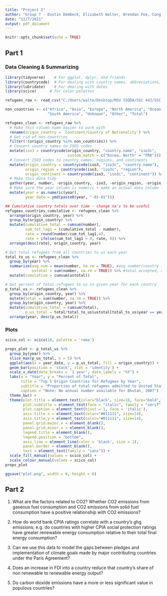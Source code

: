 ---
title: "Project 2"
author: "Group 7 - Dustin Dembeck, Elizabeth Walter, Brendan Poe, Cong Fu"
date: "11/7/2021"
output: pdf_document
---

```{r setup, include=FALSE}
knitr::opts_chunk$set(echo = TRUE)
```

## Part 1
### Data Cleaning & Summarizing

```{r 1}
library(tidyverse)    # For ggplot, dplyr, and friends
library(countrycode)  # For dealing with country names, abbreviations, and codes
library(lubridate)    # For dealing with dates
library(scico)      # for color palettes
```

```{r 2}
refugees_raw <- read_csv("C:/Users/walte/Desktop/MSU SSQDA/SSC 442/SSC 442 Project 2/refugee_status.csv", na = c("-", "X", "D"))

non_countries <- c("Africa", "Asia", "Europe", "North America", "Oceania",
                   "South America", "Unknown", "Other", "Total")

refugees_clean <- refugees_raw %>%
  # Make this column name easier to work with
  rename(origin_country = `Continent/Country of Nationality`) %>%
  # Get rid of non-countries
  filter(!(origin_country %in% non_countries)) %>%
  # Convert country names to ISO3 codes
  mutate(iso3 = countrycode(origin_country, "country.name", "iso3c",
                            custom_match = c("Korea, North" = "PRK"))) %>%
  # Convert ISO3 codes to country names, regions, and continents
  mutate(origin_country = countrycode(iso3, "iso3c", "country.name"),
         origin_region = countrycode(iso3, "iso3c", "region"),
         origin_continent = countrycode(iso3, "iso3c", "continent")) %>%
  # Make this data tidy
  gather(year, number, -origin_country, -iso3, -origin_region, -origin_continent) %>%
  # Make sure the year column is numeric + make an actual date column for years
  mutate(year = as.numeric(year),
         year_date = ymd(paste0(year, "-01-01")))

## Cumulative country totals over time - change na's to be useful
refugees_countries_cumulative <- refugees_clean %>%
  arrange(origin_country, year) %>%
  group_by(origin_country) %>%
  mutate(cumulative_total = cumsum(number),
         cum_tot_lag1 = (cumulative_total - number),
         rate = round(number/cum_tot_lag1,4), 
         rate = ifelse(cum_tot_lag1 > 0, rate, 0)) %>%
  arrange(desc(rate), origin_country, year)

# Get total refugees from all countries to us each year
total_to_us <- refugees_clean %>%
  group_by(year) %>%
  summarize(avg_num = mean(number, na.rm = TRUE), #avg number/country in year
            ustotal = sum(number, na.rm = TRUE)) %>% #total accepted, all countries in year
  mutate(cumulative = cumsum(ustotal))

# Get percent of total refugees to us in given year for each country
p_total_us <- refugees_clean %>%
  group_by(origin_country, year) %>%
  mutate(total = sum(number, na.rm = TRUE)) %>%
  group_by(origin_country, year) %>%
  mutate(cumulative_total = cumsum(total),
         p_us_total = total/total_to_us$ustotal[total_to_us$year == year] * 100) %>%
  arrange(year, desc(p_us_total))
```

### Plots

```{r 3, echo=FALSE}
scico_col <- scico(10, palette = 'roma')

props_plot <- p_total_us %>% 
  group_by(year) %>% 
  slice_max(p_us_total, n = 5) %>%
  ggplot(aes(x = year_date, y = p_us_total, fill = origin_country)) + 
  geom_bar(position = 'stack', stat = 'identity') +
  scale_x_date(date_breaks = '1 year', date_labels = "%Y") +
  labs(x = "Year", y = "Percent of Total",
       title = "Top 5 Origin Countries for Refugees by Year",
       subtitle = "Proportion of total refugees admitted to United States by origin country, 2006 - 2015",
       caption = "Note: No annual number available for Bhutan, 2007") + # 
  theme_bw() +
  theme(plot.title = element_text(color="black", size=18, face="bold",family = "sans", hjust = 0.5),
        plot.subtitle = element_text(face = "italic", family = "serif", hjust = 0.5),
        plot.caption = element_text(hjust = 1, face = 'italic'),
        axis.title.x = element_text(color="#011111", size=14),
        axis.title.y = element_text(color="#011111", size=14),
        panel.grid.major.x = element_blank(),
        panel.grid.minor.x = element_blank(),
        legend.title = element_blank(),
        legend.position = "bottom",
        axis.line = element_line(color = 'black', size = 1),
        panel.border = element_blank(),
        text = element_text(family = "sans")) +
  scale_fill_manual(values = scico_col) + 
  scale_colour_manual(values = scico_col)
props_plot

ggsave("plot.png", width = 8, height = 6)

```

## Part 2

1. What are the factors related to CO2? Whether CO2 emissions from gaseous fuel consumption and CO2 emissions from solid fuel consumption have a positive relationship with CO2 emissions?

2. How do world bank CPIA ratings correlate with a country’s ghg emissions; e.g. do countries with higher CPIA social protection ratings have greater renewable energy consumption relative to their total final energy consumption?

3. Can we use this data to model the gaps between pledges and implementation of climate goals made by major contributing countries under the Paris Agreement?

4. Does an increase in FDI into a country reduce that country’s share of non renewable to renewable energy output?

5. Do carbon dioxide emissions have a more or less  significant value in populous countries?
